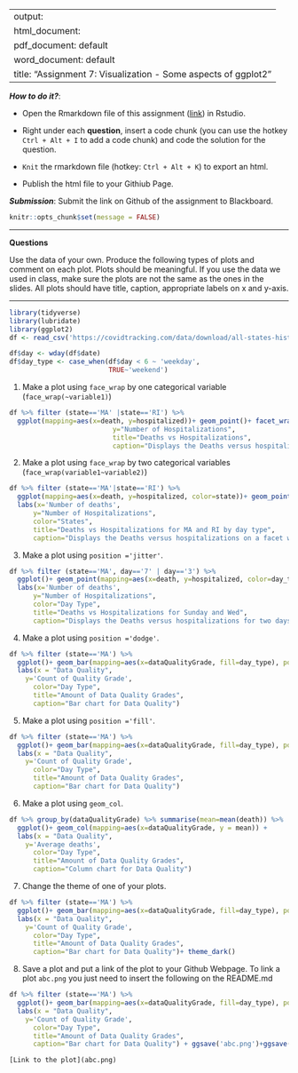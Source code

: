 
---
output: 
  html_document:
  pdf_document: default
  word_document: default
title: "Assignment 7: Visualization - Some aspects of ggplot2"
---

***How to do it?***: 

- Open the Rmarkdown file of this assignment ([link](fa2020_assignment7.Rmd)) in Rstudio. 

- Right under each **question**, insert  a code chunk (you can use the hotkey `Ctrl + Alt + I` to add a code chunk) and code the solution for the question. 

- `Knit` the rmarkdown file (hotkey: `Ctrl + Alt + K`) to export an html.   
 
-  Publish the html file to your Githiub Page. 

***Submission***: Submit the link on Github of the assignment to Blackboard.

```r
knitr::opts_chunk$set(message = FALSE)
```

-------

**Questions**

Use the data of your own.  Produce the following types of plots and comment on each plot. Plots should be meaningful. If you use the data we used in class, make sure the plots are not the same as the ones in the slides. All plots should have title, caption, appropriate labels on x and y-axis. 

-------

```r
library(tidyverse)
library(lubridate)
library(ggplot2)
df <- read_csv('https://covidtracking.com/data/download/all-states-history.csv')

df$day <- wday(df$date)
df$day_type <- case_when(df$day < 6 ~ 'weekday',
                         TRUE~'weekend')

```


1. Make a plot using `face_wrap` by one categorical variable (`face_wrap(~variable1)`)

```r
df %>% filter (state=='MA' |state=='RI') %>% 
  ggplot(mapping=aes(x=death, y=hospitalized))+ geom_point()+ facet_wrap(~state) + labs(x='Number of deaths',
                          y="Number of Hospitalizations",
                          title="Deaths vs Hospitalizations",
                          caption="Displays the Deaths versus hospitalizations")
```


2. Make a plot using `face_wrap` by two categorical variables (`face_wrap(variable1~variable2)`)

```r
df %>% filter (state=='MA'|state=='RI') %>% 
  ggplot(mapping=aes(x=death, y=hospitalized, color=state))+ geom_point()+ facet_wrap(state~day_type)+
  labs(x='Number of deaths',
      y="Number of Hospitalizations",
      color="States",
      title="Deaths vs Hospitalizations for MA and RI by day type",
      caption="Displays the Deaths versus hospitalizations on a facet wrap")
```


3. Make a plot using `position ='jitter'`. 

```r
df %>% filter (state=='MA', day=='7' | day=='3') %>% 
  ggplot()+ geom_point(mapping=aes(x=death, y=hospitalized, color=day_type), position = 'jitter')+
  labs(x='Number of deaths',
      y="Number of Hospitalizations",
      color="Day Type",
      title="Deaths vs Hospitalizations for Sunday and Wed",
      caption="Displays the Deaths versus hospitalizations for two days") 
```


4. Make a plot using `position ='dodge'`.

```r
df %>% filter (state=='MA') %>% 
  ggplot()+ geom_bar(mapping=aes(x=dataQualityGrade, fill=day_type), position = 'dodge') +
  labs(x = "Data Quality",
    y='Count of Quality Grade',
      color="Day Type",
      title="Amount of Data Quality Grades",
      caption="Bar chart for Data Quality")
```


5. Make a plot using `position ='fill'`. 

```r
df %>% filter (state=='MA') %>% 
  ggplot()+ geom_bar(mapping=aes(x=dataQualityGrade, fill=day_type), position = 'fill') +
  labs(x = "Data Quality",
    y='Count of Quality Grade',
      color="Day Type",
      title="Amount of Data Quality Grades",
      caption="Bar chart for Data Quality")
```


6. Make a plot using `geom_col`.

```r
df %>% group_by(dataQualityGrade) %>% summarise(mean=mean(death)) %>%
  ggplot()+ geom_col(mapping=aes(x=dataQualityGrade, y = mean)) +
  labs(x = "Data Quality",
    y='Average deaths',
      color="Day Type",
      title="Amount of Data Quality Grades",
      caption="Column chart for Data Quality")
```


7. Change the theme of one of your plots. 

```r
df %>% filter (state=='MA') %>% 
  ggplot()+ geom_bar(mapping=aes(x=dataQualityGrade, fill=day_type), position = 'dodge') +
  labs(x = "Data Quality",
    y='Count of Quality Grade',
      color="Day Type",
      title="Amount of Data Quality Grades",
      caption="Bar chart for Data Quality")+ theme_dark()
```


8. Save a plot and put a link of the plot to your Github Webpage.  To link a plot `abc.png` you just need to insert the following on the README.md

```r
df %>% filter (state=='MA') %>% 
  ggplot()+ geom_bar(mapping=aes(x=dataQualityGrade, fill=day_type), position = 'dodge') +
  labs(x = "Data Quality",
    y='Count of Quality Grade',
      color="Day Type",
      title="Amount of Data Quality Grades",
      caption="Bar chart for Data Quality") + ggsave('abc.png')+ggsave('abc.pdf')
```


```r
[Link to the plot](abc.png)
```





